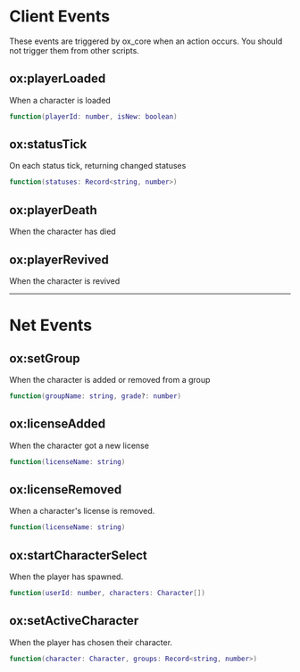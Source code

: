 
# Client Events

<Callout type="warning">
These events are triggered by ox_core when an action occurs. You should not trigger them from other scripts.
</Callout>

## ox:playerLoaded

When a character is loaded

```lua copy
function(playerId: number, isNew: boolean)
```

## ox:statusTick

On each status tick, returning changed statuses

```lua copy
function(statuses: Record<string, number>)
```

## ox:playerDeath

When the character has died

## ox:playerRevived

When the character is revived

---

# Net Events

## ox:setGroup

When the character is added or removed from a group

```lua copy
function(groupName: string, grade?: number)
```

## ox:licenseAdded

When the character got a new license

```lua copy
function(licenseName: string)
```

## ox:licenseRemoved

When a character's license is removed.

```lua copy
function(licenseName: string)
```

## ox:startCharacterSelect

When the player has spawned.

```lua copy
function(userId: number, characters: Character[])
```

## ox:setActiveCharacter

When the player has chosen their character.

```lua copy
function(character: Character, groups: Record<string, number>)
```